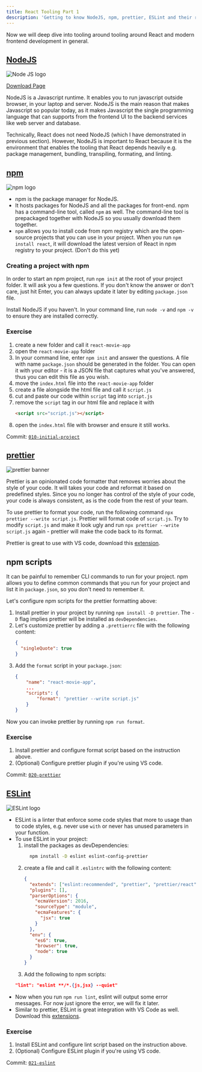 ```yaml
---
title: React Tooling Part 1
description: 'Getting to know NodeJS, npm, prettier, ESLint and their role in development with React.'
---
```


Now we will deep dive into tooling around tooling around React and modern frontend development in general.

## [NodeJS]

![Node JS logo](node-js.png)

[Download Page](https://nodejs.org/en/download/)

NodeJS is a Javascript runtime. It enables you to run javascript outside browser, in your laptop and server. NodeJS is the main reason that makes Javascript so popular today, as it makes Javascript the single programming language that can supports from the frontend UI to the backend services like web server and database.

Technically, React does not need NodeJS (which I have demonstrated in previous section). However, NodeJS is important to React because it is the environment that enables the tooling that React depends heavily e.g. package management, bundling, transpiling, formating, and linting.

## [npm]

![npm logo](npm.png)

- npm is the package manager for NodeJS.
- It hosts packages for NodeJS and all the packages for front-end. npm has a command-line tool, called `npm` as well. The command-line tool is prepackaged together with NodeJS so you usually download them together.
- `npm` allows you to install code from npm registry which are the open-source projects that you can use in your project. When you run `npm install react`, it will download the latest version of React in npm registry to your project. (Don't do this yet)

### Creating a project with npm

In order to start an npm project, run `npm init` at the root of your project folder. It will ask you a few questions. If you don't know the answer or don't care, just hit Enter, you can always update it later by editing `package.json` file.

<aside>

Install NodeJS if you haven't. In your command line, run `node -v` and `npm -v` to ensure they are installed correctly.

</aside>

<section class="exercise">

### Exercise

1. create a new folder and call it `react-movie-app`
1. open the `react-movie-app` folder
1. In your command line, enter `npm init` and answer the questions. A file with name `package.json` should be generated in the folder. You can open it with your editor - it is a JSON file that captures what you've answered, thus you can edit this file as you wish.
1. move the `index.html` file into the `react-movie-app` folder
1. create a file alongside the html file and call it `script.js`
1. cut and paste our code within `script` tag into `script.js`
1. remove the `script` tag in our html file and replace it with
   ```html
   <script src="script.js"></script>
   ```
1. open the `index.html` file with browser and ensure it still works.

Commit: [`010-initial-project`](https://github.com/malcolm-kee/react-movie-app/tree/010-init-project)

</section>

## [prettier]

![prettier banner](prettier-banner-dark.png)

Prettier is an opinionated code formatter that removes worries about the style of your code. It will takes your code and reformat it based on predefined styles. Since you no longer has control of the style of your code, your code is always consistent, as is the code from the rest of your team.

To use prettier to format your code, run the following command `npx prettier --write script.js`. Prettier will format code of `script.js`. Try to modify `script.js` and make it look ugly and run `npx prettier --write script.js` again - prettier will make the code back to its format.

Prettier is great to use with VS code, download this [extension](https://marketplace.visualstudio.com/items?itemName=esbenp.prettier-vscode).

## npm scripts

It can be painful to remember CLI commands to run for your project. npm allows you to define common commands that you run for your project and list it in `package.json`, so you don't need to remember it.

Let's configure npm scripts for the prettier formatting above:

1. Install prettier in your project by running `npm install -D prettier`. The `-D` flag implies prettier will be installed as `devDependencies`.
1. Let's customize prettier by adding a `.prettierrc` file with the following content:
   ```json
   {
     "singleQuote": true
   }
   ```
1. Add the `format` script in your `package.json`:
   ```json
   {
       "name": "react-movie-app",
       ...
       "scripts": {
           "format": "prettier --write script.js"
       }
   }
   ```

Now you can invoke prettier by running `npm run format`.

<section class="exercise">

### Exercise

1. Install prettier and configure format script based on the instruction above.
1. (Optional) Configure prettier plugin if you're using VS code.

Commit: [`020-prettier`](https://github.com/malcolm-kee/react-movie-app/tree/020-prettier)

</section>

## [ESLint]

![ESLint logo](eslint-logo.png)

- ESLint is a linter that enforce some code styles that more to usage than to code styles, e.g. never use `with` or never has unused parameters in your function.
- To use ESLint in your project:
  1. install the packages as devDependencies:
     ```bash
       npm install -D eslint eslint-config-prettier
     ```
  1. create a file and call it `.eslintrc` with the following content:
     ```json
     {
       "extends": ["eslint:recommended", "prettier", "prettier/react"],
       "plugins": [],
       "parserOptions": {
         "ecmaVersion": 2016,
         "sourceType": "module",
         "ecmaFeatures": {
           "jsx": true
         }
       },
       "env": {
         "es6": true,
         "browser": true,
         "node": true
       }
     }
     ```
  1. Add the following to npm scripts:
  ```json
  "lint": "eslint **/*.{js,jsx} --quiet"
  ```
- Now when you run `npm run lint`, eslint will output some error messages. For now just ignore the error, we will fix it later.
- Similar to prettier, ESLint is great integration with VS Code as well. Download this [extensions](https://marketplace.visualstudio.com/items?itemName=dbaeumer.vscode-eslint).

<section class="exercise">

### Exercise

1. Install ESLint and configure lint script based on the instruction above.
1. (Optional) Configure ESLint plugin if you're using VS code.

Commit: [`021-eslint`](https://github.com/malcolm-kee/react-movie-app/tree/021-eslint)

</section>

[nodejs]: https://nodejs.org/en/
[npm]: https://www.npmjs.com/
[prettier]: https://prettier.io/
[eslint]: https://eslint.org/
